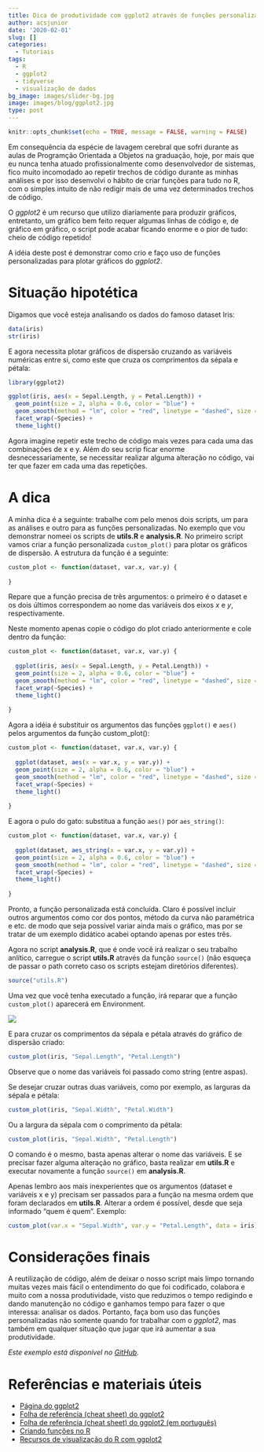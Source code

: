 ```yaml
---
title: Dica de produtividade com ggplot2 através de funções personalizadas
author: acsjunior
date: '2020-02-01'
slug: []
categories:
  - Tutoriais
tags:
  - R
  - ggplot2
  - tidyverse
  - visualização de dados
bg_image: images/slider-bg.jpg
image: images/blog/ggplot2.jpg
type: post
---
```


```r
knitr::opts_chunk$set(echo = TRUE, message = FALSE, warning = FALSE)
```

Em consequência da espécie de lavagem cerebral que sofri durante as aulas de Programção Orientada a Objetos na graduação, hoje, por mais que eu nunca tenha atuado profissionalmente como desenvolvedor de sistemas, fico muito incomodado ao repetir trechos de código durante as minhas análises e por isso desenvolvi o hábito de criar funções para tudo no R, com o simples intuito de não redigir mais de uma vez determinados trechos de código.

O *ggplot2* é um recurso que utilizo diariamente para produzir gráficos, entretanto, um gráfico bem feito requer algumas linhas de código e, de gráfico em gráfico, o script pode acabar ficando enorme e o pior de tudo: cheio de código repetido!

A idéia deste post é demonstrar como crio e faço uso de funções personalizadas para plotar gráficos do *ggplot2*.

# Situação hipotética

Digamos que você esteja analisando os dados do famoso dataset Iris:

```r
data(iris)
str(iris)
```

E agora necessita plotar gráficos de dispersão cruzando as variáveis numéricas entre si, como este que cruza os comprimentos da sépala e pétala:

```r
library(ggplot2)

ggplot(iris, aes(x = Sepal.Length, y = Petal.Length)) +
  geom_point(size = 2, alpha = 0.6, color = "blue") +
  geom_smooth(method = "lm", color = "red", linetype = "dashed", size = .5) +
  facet_wrap(~Species) +
  theme_light()
```

Agora imagine repetir este trecho de código mais vezes para cada uma das combinações de x e y. Além do seu scrip ficar enorme desnecessariamente, se necessitar realizar alguma alteração no código, vai ter que fazer em cada uma das repetições.

# A dica

A minha dica é a seguinte: trabalhe com pelo menos dois scripts, um para as análises e outro para as funções personalizadas. No exemplo que vou demonstrar nomeei os scripts de **utils.R** e **analysis.R**. No primeiro script vamos criar a função personalizada `custom_plot()` para plotar os gráficos de dispersão. A estrutura da função é a seguinte:

```r
custom_plot <- function(dataset, var.x, var.y) {
  
}
```

Repare que a função precisa de três argumentos: o primeiro é o dataset e os dois últimos correspondem ao nome das variáveis dos eixos *x* e *y*, respectivamente.

Neste momento apenas copie o código do plot criado anteriormente e cole dentro da função:

```r
custom_plot <- function(dataset, var.x, var.y) {
  
  ggplot(iris, aes(x = Sepal.Length, y = Petal.Length)) +
  geom_point(size = 2, alpha = 0.6, color = "blue") +
  geom_smooth(method = "lm", color = "red", linetype = "dashed", size = .5) +
  facet_wrap(~Species) +
  theme_light()
  
}
```

Agora a idéia é substituir os argumentos das funções `ggplot()` e `aes()` pelos argumentos da função custom_plot():

```r
custom_plot <- function(dataset, var.x, var.y) {
  
  ggplot(dataset, aes(x = var.x, y = var.y)) +
  geom_point(size = 2, alpha = 0.6, color = "blue") +
  geom_smooth(method = "lm", color = "red", linetype = "dashed", size = .5) +
  facet_wrap(~Species) +
  theme_light()
  
}
```

E agora o pulo do gato: substitua a função `aes()` por `aes_string()`:

```r
custom_plot <- function(dataset, var.x, var.y) {
  
  ggplot(dataset, aes_string(x = var.x, y = var.y)) +
  geom_point(size = 2, alpha = 0.6, color = "blue") +
  geom_smooth(method = "lm", color = "red", linetype = "dashed", size = .5) +
  facet_wrap(~Species) +
  theme_light()
  
}
```

Pronto, a função personalizada está concluída. Claro é possível incluir outros argumentos como cor dos pontos, método da curva não paramétrica e etc. de modo que seja possível variar ainda mais o gráfico, mas por se tratar de um exemplo didático acabei optando apenas por estes três.

Agora no script **analysis.R**, que é onde você irá realizar o seu trabalho anlítico, carregue o script **utils.R** através da função `source()` (não esqueça de passar o path correto caso os scripts estejam diretórios diferentes).

```r
source("utils.R")
```

Uma vez que você tenha executado a função, irá reparar que a função `custom_plot()` aparecerá em Environment.

![](/blog/2020-02-01-dica-de-produtividade-com-ggplot2-através-de-funções-personalizadas/index.pt-br_files/1580600289141.png)

E para cruzar os comprimentos da sépala e pétala através do gráfico de dispersão criado:

```r
custom_plot(iris, "Sepal.Length", "Petal.Length")
```

Observe que o nome das variáveis foi passado como string (entre aspas).

Se desejar cruzar outras duas variáveis, como por exemplo, as larguras da sépala e pétala:

```r
custom_plot(iris, "Sepal.Width", "Petal.Width")
```

Ou a largura da sépala com o comprimento da pétala:

```r
custom_plot(iris, "Sepal.Width", "Petal.Length")
```

O comando é o mesmo, basta apenas alterar o nome das variáveis. E se precisar fazer alguma alteração no gráfico, basta realizar em **utils.R** e executar novamente a função `source()` em **analysis.R**.

Apenas lembro aos mais inexperientes que os argumentos (dataset e variáveis x e y) precisam ser passados para a função na mesma ordem que foram declarados em **utils.R**. Alterar a ordem é possível, desde que seja informado “quem é quem”. Exemplo:

```r
custom_plot(var.x = "Sepal.Width", var.y = "Petal.Length", data = iris)
```

# Considerações finais

A reutilização de código, além de deixar o nosso script mais limpo tornando muitas vezes mais fácil o entendimento do que foi codificado, colabora e muito com a nossa produtividade, visto que reduzimos o tempo redigindo e dando manutenção no código e ganhamos tempo para fazer o que interessa: analisar os dados. Portanto, faça bom uso das funções personalizadas não somente quando for trabalhar com o *ggplot2*, mas também em qualquer situação que jugar que irá aumentar a sua produtividade.

*Este exemplo está disponível no [GitHub](https://github.com/juniorssz/ggplot2-personal-function-example).*

# Referências e materiais úteis

* [Página do ggplot2](https://ggplot2.tidyverse.org/)
* [Folha de referência (cheat sheet) do ggplot2](https://github.com/rstudio/cheatsheets/blob/master/data-visualization-2.1.pdf)
* [Folha de referência (cheat sheet) do ggplot2 (em português)](https://rstudio.com/wp-content/uploads/2016/03/ggplot2-cheatsheet-portuguese.pdf)
* [Criando funções no R](http://www.estatisticacomr.uff.br/?p=224)
* [Recursos de visualização do R com ggplot2](http://leg.ufpr.br/~walmes/cursoR/data-vis/03-vis-ggplot2.html)



